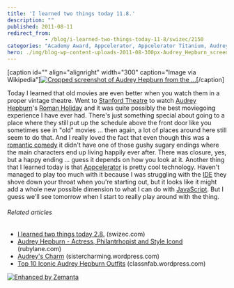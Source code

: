 ```yaml
---
title: 'I learned two things today 11.8.'
description: ""
published: 2011-08-11
redirect_from: 
            - /blog/i-learned-two-things-today-11-8/swizec/2150
categories: "Academy Award, Appcelerator, Appcelerator Titanium, AudreyHepburn, JavaScript, Learning, Personal, Roman Holiday, Stanford Theatre"
hero: ./img/blog-wp-content-uploads-2011-08-300px-Audrey_Hepburn_screentest_in_Roman_Holiday_trailer_25.jpg
---
```

\[caption id=&quot;&quot; align=&quot;alignright&quot; width=&quot;300&quot; caption=&quot;Image via Wikipedia&quot;][![Cropped screenshot of Audrey Hepburn from the ...](./img/blog-wp-content-uploads-2011-08-300px-Audrey_Hepburn_screentest_in_Roman_Holiday_trailer_25.jpg "Cropped screenshot of Audrey Hepburn from the ...")](http://commons.wikipedia.org/wiki/File:Audrey_Hepburn_screentest_in_Roman_Holiday_trailer_2.jpg)\[/caption]

Today I learned that old movies are even better when you watch them in a proper vintage theatre. Went to [Stanford Theatre](<http://maps.google.com/maps?ll=37.44507,-122.1627&amp;spn=0.01,0.01&amp;q=37.44507,-122.1627 (Stanford%20Theatre)&amp;t=h> "Stanford Theatre") to watch [Audrey Hepburn](http://www.rottentomatoes.com/celebrity/audrey_hepburn "Audrey Hepburn")&#x27;s [Roman Holiday](http://www.rottentomatoes.com/m/roman_holiday "Roman Holiday") and it was quite possibly the best moviegoing experience I have ever had. There&#x27;s just something special about going to a place where they still put up the schedule above the front door like you sometimes see in &quot;old&quot; movies ... then again, a lot of places around here still seem to do that. And I really loved the fact that even though this was a [romantic comedy](http://en.wikipedia.org/wiki/Romantic_comedy_film "Romantic comedy film") it didn&#x27;t have one of those gushy sugary endings where the main characters end up living happily ever after. There was closure, yes, but a happy ending ... guess it depends on how you look at it. Another thing that I learned today is that [Appcelerator](http://www.appcelerator.com/ "Appcelerator Titanium") is pretty cool technology. Haven&#x27;t managed to play too much with it because I was struggling with the [IDE](http://en.wikipedia.org/wiki/Integrated_development_environment "Integrated development environment") they shove down your throat when you&#x27;re starting out, but it looks like it might add a whole new possible dimension to what I can do with [JavaScript](http://en.wikipedia.org/wiki/JavaScript "JavaScript"). But I guess we&#x27;ll see tomorrow when I start to really play around with the thing.

###### Related articles

- [I learned two things today 2.8.](http://swizec.com/blog/i-learned-two-things-today-2-8/swizec/2059) (swizec.com)
- [Audrey Hepburn - Actress, Philantrhopist and Style Icond](http://blog.rubylane.com/node/2201) (rubylane.com)
- [Audrey&#x27;s Charm](http://sistercharming.wordpress.com/2011/07/10/audreys-charm/) (sistercharming.wordpress.com)
- [Top 10 Iconic Audrey Hepburn Outfits](http://classnfab.wordpress.com/2011/08/03/top-10-iconic-audrey-hepburn-outfits/) (classnfab.wordpress.com)

[![Enhanced by Zemanta](http://img.zemanta.com/zemified_e.png?x-id=0ae4624c-4423-4626-bedf-7bb768015c8a)](http://www.zemanta.com/ "Enhanced by Zemanta")